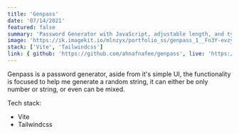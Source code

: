 ```yaml
---
title: 'Genpass'
date: '07/14/2021'
featured: false
summary: 'Password Generator with JavaScript, adjustable length, and type'
image: 'https://ik.imagekit.io/mlnzyx/portfolio_ss/genpass_1__Fn3Y-evzyLP.png?ik-sdk-version=javascript-1.4.3&updatedAt=1639123715413'
stack: ['Vite', 'Tailwindcss']
link: { github: 'https://github.com/ahnafnafee/genpass', live: 'https://genapass.vercel.app/' }
---
```


Genpass is a password generator, aside from it's simple UI, the functionality is focused to help me generate a random string, it can either be only number or string, or even can be mixed.

Tech stack:

- Vite
- Tailwindcss
